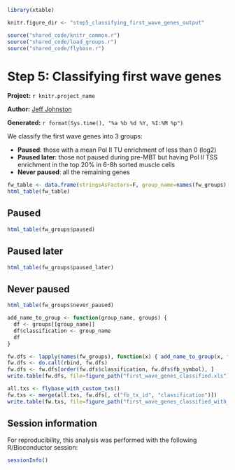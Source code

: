 ``` r
library(xtable)

knitr.figure_dir <- "step5_classifying_first_wave_genes_output"

source("shared_code/knitr_common.r")
source("shared_code/load_groups.r")
source("shared_code/flybase.r")

````

# Step 5: Classifying first wave genes

**Project:** `r knitr.project_name`

**Author:** [Jeff Johnston](mailto:jjj@stowers.org)

**Generated:** `r format(Sys.time(), "%a %b %d %Y, %I:%M %p")`

We classify the first wave genes into 3 groups:

 * **Paused**: those with a mean Pol II TU enrichment of less than 0 (log2)
 * **Paused later**: those not paused during pre-MBT but having Pol II TSS enrichment in the top 20% in 6-8h sorted muscle cells
 * **Never paused**: all the remaining genes

``` r
fw_table <- data.frame(stringsAsFactors=F, group_name=names(fw_groups), gene_count=sapply(fw_groups, nrow))
html_table(fw_table)
````

## Paused

``` r
html_table(fw_groups$paused)
````

## Paused later

``` r
html_table(fw_groups$paused_later)
````

## Never paused

``` r
html_table(fw_groups$never_paused)
````

``` r
add_name_to_group <- function(group_name, groups) {
  df <- groups[[group_name]]
  df$classification <- group_name
  df
}

fw.dfs <- lapply(names(fw_groups), function(x) { add_name_to_group(x, fw_groups)})
fw.dfs <- do.call(rbind, fw.dfs)
fw.dfs <- fw.dfs[order(fw.dfs$classification, fw.dfs$fb_symbol), ]
write.table(fw.dfs, file=figure_path("first_wave_genes_classified.xls"), quote=F, sep="\t", row.names=F, col.names=T)

all.txs <- flybase_with_custom_txs()
fw.txs <- merge(all.txs, fw.dfs[, c("fb_tx_id", "classification")])
write.table(fw.txs, file=figure_path("first_wave_genes_classified_with_coordinates.xls"), quote=F, sep="\t", row.names=F, col.names=T)
````

## Session information

For reproducibility, this analysis was performed with the following R/Bioconductor session:

``` r
sessionInfo()
````

